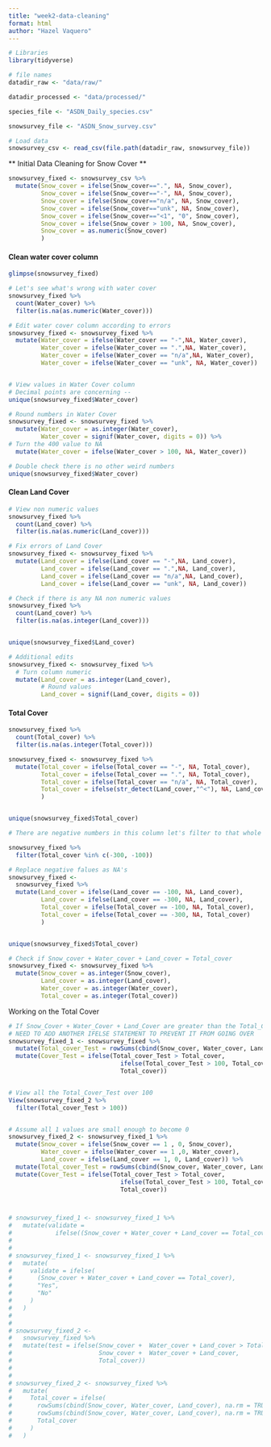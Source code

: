```yaml
---
title: "week2-data-cleaning"
format: html
author: "Hazel Vaquero"
---
```


```r
# Libraries
library(tidyverse)

# file names
datadir_raw <- "data/raw/"

datadir_processed <- "data/processed/"

species_file <- "ASDN_Daily_species.csv"

snowsurvey_file <- "ASDN_Snow_survey.csv"

# Load data 
snowsurvey_csv <- read_csv(file.path(datadir_raw, snowsurvey_file))

```

** Initial Data Cleaning for Snow Cover **

```r

snowsurvey_fixed <- snowsurvey_csv %>%
  mutate(Snow_cover = ifelse(Snow_cover==".", NA, Snow_cover),
         Snow_cover = ifelse(Snow_cover=="-", NA, Snow_cover),
         Snow_cover = ifelse(Snow_cover=="n/a", NA, Snow_cover),
         Snow_cover = ifelse(Snow_cover=="unk", NA, Snow_cover),
         Snow_cover = ifelse(Snow_cover=="<1", "0", Snow_cover),
         Snow_cover = ifelse(Snow_cover > 100, NA, Snow_cover),
         Snow_cover = as.numeric(Snow_cover)
         )
```


#### Clean water cover column
```r

glimpse(snowsurvey_fixed)

```


```r
# Let's see what's wrong with water cover
snowsurvey_fixed %>% 
  count(Water_cover) %>% 
  filter(is.na(as.numeric(Water_cover)))
```

```r
# Edit water cover column according to errors 
snowsurvey_fixed <- snowsurvey_fixed %>% 
  mutate(Water_cover = ifelse(Water_cover == "-",NA, Water_cover),
         Water_cover = ifelse(Water_cover == ".",NA, Water_cover),
         Water_cover = ifelse(Water_cover == "n/a",NA, Water_cover),
         Water_cover = ifelse(Water_cover == "unk", NA, Water_cover))


# View values in Water Cover column
# Decimal points are concerning -- 
unique(snowsurvey_fixed$Water_cover)

```

```r

# Round numbers in Water Cover
snowsurvey_fixed <- snowsurvey_fixed %>% 
  mutate(Water_cover = as.integer(Water_cover),
         Water_cover = signif(Water_cover, digits = 0)) %>% 
# Turn the 400 value to NA
  mutate(Water_cover = ifelse(Water_cover > 100, NA, Water_cover))

# Double check there is no other weird numbers
unique(snowsurvey_fixed$Water_cover)

```

#### Clean Land Cover
```r
# View non numeric values
snowsurvey_fixed %>% 
  count(Land_cover) %>% 
  filter(is.na(as.numeric(Land_cover)))


```


```r
# Fix errors of Land Cover
snowsurvey_fixed <- snowsurvey_fixed %>% 
  mutate(Land_cover = ifelse(Land_cover == "-",NA, Land_cover),
         Land_cover = ifelse(Land_cover == ".",NA, Land_cover),
         Land_cover = ifelse(Land_cover == "n/a",NA, Land_cover),
         Land_cover = ifelse(Land_cover == "unk", NA, Land_cover))

# Check if there is any NA non numeric values
snowsurvey_fixed %>% 
  count(Land_cover) %>% 
  filter(is.na(as.integer(Land_cover)))


unique(snowsurvey_fixed$Land_cover)

# Additional edits
snowsurvey_fixed <- snowsurvey_fixed %>% 
  # Turn column numeric
  mutate(Land_cover = as.integer(Land_cover),
         # Round values
         Land_cover = signif(Land_cover, digits = 0))

```
#### Total Cover

```r
snowsurvey_fixed %>% 
  count(Total_cover) %>% 
  filter(is.na(as.integer(Total_cover)))

snowsurvey_fixed <- snowsurvey_fixed %>% 
  mutate(Total_cover = ifelse(Total_cover == "-", NA, Total_cover),
         Total_cover = ifelse(Total_cover == ".", NA, Total_cover),
         Total_cover = ifelse(Total_cover == "n/a", NA, Total_cover),
         Total_cover = ifelse(str_detect(Land_cover,"^<"), NA, Land_cover)
         )


unique(snowsurvey_fixed$Total_cover)

# There are negative numbers in this column let's filter to that whole row

snowsurvey_fixed %>% 
  filter(Total_cover %in% c(-300, -100))

```


```r

# Replace negative falues as NA's
snowsurvey_fixed <- 
  snowsurvey_fixed %>% 
  mutate(Land_cover = ifelse(Land_cover == -100, NA, Land_cover),
         Land_cover = ifelse(Land_cover == -300, NA, Land_cover),
         Total_cover = ifelse(Total_cover == -100, NA, Total_cover),
         Total_cover = ifelse(Total_cover == -300, NA, Total_cover)
         )


unique(snowsurvey_fixed$Total_cover)

```


```r
# Check if Snow_cover + Water_cover + Land_cover = Total_cover
snowsurvey_fixed <- snowsurvey_fixed %>% 
  mutate(Snow_cover = as.integer(Snow_cover),
         Land_cover = as.integer(Land_cover),
         Water_cover = as.integer(Water_cover),
         Total_cover = as.integer(Total_cover)) 
```

Working on the Total Cover


```r

# If Snow_Cover + Water_Cover + Land_Cover are greater than the Total_Cover then replace Total_Cover with the sum
# NEED TO ADD ANOTHER IFELSE STATEMENT TO PREVENT IT FROM GOING OVER
snowsurvey_fixed_1 <- snowsurvey_fixed %>% 
  mutate(Total_cover_Test = rowSums(cbind(Snow_cover, Water_cover, Land_cover), na.rm = TRUE)) %>% 
  mutate(Cover_Test = ifelse(Total_cover_Test > Total_cover,
                               ifelse(Total_cover_Test > 100, Total_cover, Total_cover_Test),
                               Total_cover))


# View all the Total_Cover_Test over 100
View(snowsurvey_fixed_2 %>% 
  filter(Total_cover_Test > 100))


# Assume all 1 values are small enough to become 0
snowsurvey_fixed_2 <- snowsurvey_fixed_1 %>% 
  mutate(Snow_cover = ifelse(Snow_cover == 1 , 0, Snow_cover),
         Water_cover = ifelse(Water_cover == 1 ,0, Water_cover),
         Land_cover = ifelse(Land_cover == 1, 0, Land_cover)) %>% 
  mutate(Total_cover_Test = rowSums(cbind(Snow_cover, Water_cover, Land_cover), na.rm = TRUE)) %>% 
  mutate(Cover_Test = ifelse(Total_cover_Test > Total_cover,
                               ifelse(Total_cover_Test > 100, Total_cover, Total_cover_Test),
                               Total_cover))



# snowsurvey_fixed_1 <- snowsurvey_fixed_1 %>% 
#   mutate(validate = 
#            ifelse((Snow_cover + Water_cover + Land_cover == Total_cover, na.rm = TRUE), "Yes", "No"))
# 
# 
# snowsurvey_fixed_1 <- snowsurvey_fixed_1 %>% 
#   mutate(
#     validate = ifelse(
#       (Snow_cover + Water_cover + Land_cover == Total_cover),
#       "Yes",
#       "No"
#     )
#   )
# 
# 
# snowsurvey_fixed_2 <-
#   snowsurvey_fixed %>% 
#   mutate(test = ifelse(Snow_cover +  Water_cover + Land_cover > Total_cover, 
#                        Snow_cover +  Water_cover + Land_cover, 
#                        Total_cover))
# 
# 
# snowsurvey_fixed_2 <- snowsurvey_fixed %>% 
#   mutate(
#     Total_cover = ifelse(
#       rowSums(cbind(Snow_cover, Water_cover, Land_cover), na.rm = TRUE) > Total_cover,
#       rowSums(cbind(Snow_cover, Water_cover, Land_cover), na.rm = TRUE),
#       Total_cover
#     )
#   )

```






